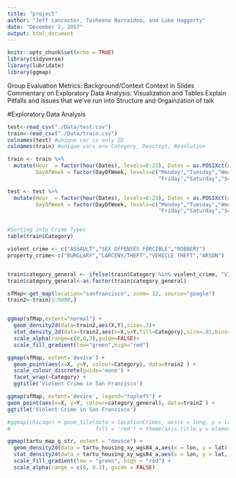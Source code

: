 ```yaml
---
title: "project"
author: "Jeff Lancaster, Tasheena Narraidoo, and Luke Haggerty"
date: "December 2, 2017"
output: html_document
---
```


```r
knitr::opts_chunk$set(echo = TRUE)
library(tidyverse)
library(lubridate)
library(ggmap)
```

Group Evaluation Metrics:
  Background/Context
  Context in Slides
  Commentary on Exploratory Data Analysis: Visualization and Tables
  Explain Pitfalls and issues that we've run into
  Structure and Orgainzation of talk
  
  
#Exploratory Data Analysis
```r
test<-read_csv("./Data/test.csv")
train<-read_csv("./Data/train.csv")
colnames(test) #unique var is only ID
colnames(train) #unique vars are Category, Descript, Resolution

train <- train %>%
  mutate(Hour  = factor(hour(Dates), levels=0:23), Dates = as.POSIXct(round(Dates, units = "days")), 
         DayOfWeek = factor(DayOfWeek, levels=c("Monday","Tuesday","Wednesday","Thursday",
                                                "Friday","Saturday","Sunday")))

test <- test %>%
  mutate(Hour  = factor(hour(Dates), levels=0:23), Dates = as.POSIXct(round(Dates, units = "days")), 
         DayOfWeek = factor(DayOfWeek, levels=c("Monday","Tuesday","Wednesday","Thursday",
                                                "Friday","Saturday","Sunday")))


#Sorting into Crime Types
table(train$Category)

violent_crime <- c("ASSAULT","SEX OFFENSES FORCIBLE","ROBBERY")
property_crime<-c("BURGLARY","LARCENY/THEFT","VEHICLE THEFT","ARSON")


train$category_general <- ifelse(train$Category %in% violent_crime, "VIOLENT", ifelse(train$Category %in% property_crime, "PROPERTY", "OTHER"))
train$category_general<-as.factor(train$category_general)
```


```r
sfMap<-get_map(location="sanfrancisco", zoom= 12, source="google")
train2<-train[1:5000,]


ggmap(sfMap,extent="normal") +
  geom_density2d(data=train2,aes(X,Y),size=.3)+
  stat_density_2d(data=train2,aes(x=X,y=Y,fill=Category),size=.01,bins=16,geom="polygon") +
  scale_alpha(range=c(0,0,3),guide=FALSE)+
  scale_fill_gradient(low="green",high="red")

ggmap(sfMap, extent='device') +
  geom_point(aes(x=X, y=Y, colour=Category), data=train2 ) +
  scale_colour_discrete(guide='none') +
  facet_wrap(~Category) +
  ggtitle('Violent Crime in San Francisco')

ggmap(sfMap, extent='device', legend="topleft") +
geom_point(aes(x=X, y=Y, colour=category_general), data=train2 ) +  
ggtitle('Violent Crime in San Francisco')
```


```r
#ggmap(chicago) + geom_tile(data = locationCrimes, aes(x = long, y = lat, alpha = Frequency),
#                           fill = 'red') + theme(axis.title.y = element_blank(), axis.title.x = element_blank())

ggmap(tartu_map_g_str, extent = "device") + 
  geom_density2d(data = tartu_housing_xy_wgs84_a,aes(x = lon, y = lat), size = 0.3) + 
  stat_density2d(data = tartu_housing_xy_wgs84_a,aes(x = lon, y = lat, fill = ..level.., alpha = ..level..), size = 0.01,bins = 16, geom = "polygon") + 
  scale_fill_gradient(low = "green", high = "red") + 
  scale_alpha(range = c(0, 0.3), guide = FALSE)
```

